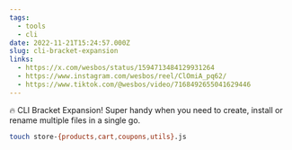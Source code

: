 ```yaml
---
tags:
  - tools
  - cli
date: 2022-11-21T15:24:57.000Z
slug: cli-bracket-expansion
links:
  - https://x.com/wesbos/status/1594713484129931264
  - https://www.instagram.com/wesbos/reel/ClOmiA_pq62/
  - https://www.tiktok.com/@wesbos/video/7168492655041629446
---
```


🔥 CLI Bracket Expansion! Super handy when you need to create, install or rename multiple files in a single go.

```sh
touch store-{products,cart,coupons,utils}.js
```
